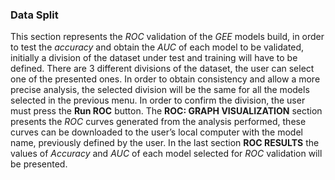 ### **Data Split**

This section represents the *ROC* validation of the *GEE* models build, in order to test the *accuracy* and obtain the *AUC* of each model to be validated, initially a division of the dataset under test and training will have to be defined. There are 3 different divisions of the dataset, the user can select one of the presented ones. In order to obtain consistency and allow a more precise analysis, the selected division will be the same for all the models selected in the previous menu. In order to confirm the division, the user must press the **Run ROC** button. The **ROC: GRAPH VISUALIZATION** section presents the *ROC* curves generated from the analysis performed, these curves can be downloaded to the user's local computer with the model name, previously defined by the user. In the last section **ROC RESULTS** the values of *Accuracy* and *AUC* of each model selected for *ROC* validation will be presented.